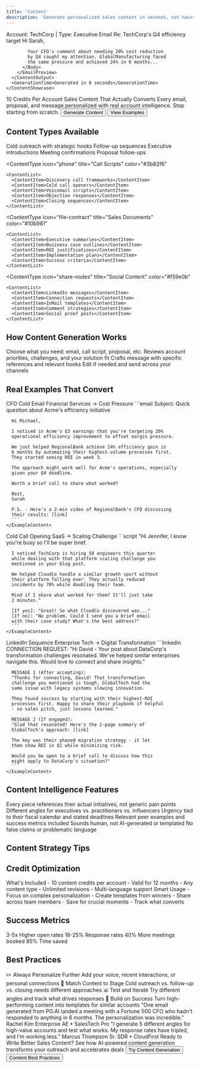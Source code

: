 ```yaml
---
title: 'Content'
description: 'Generate personalized sales content in seconds, not hours'
---
```


<Hero>
  <HeroMedia>
    <ContentShowcase>
      <ContentInput>Account: TechCorp | Type: Executive Email</ContentInput>
      <ContentOutput>
        <EmailPreview>
          <Subject>Re: TechCorp's Q4 efficiency target</Subject>
          <Body>
            Hi Sarah,
            
            Your CFO's comment about needing 20% cost reduction 
            by Q4 caught my attention. GlobalManufacturing faced 
            the same pressure and achieved 24% in 6 months...
          </Body>
        </EmailPreview>
      </ContentOutput>
      <GenerationTime>Generated in 8 seconds</GenerationTime>
    </ContentShowcase>
  </HeroMedia>
  <HeroContent>
    <HeroBadge>10 Credits Per Account</HeroBadge>
    <HeroTitle>Sales Content That Actually Converts</HeroTitle>
    <HeroDescription>
      Every email, proposal, and message personalized with real account intelligence. Stop starting from scratch.
    </HeroDescription>
    <HeroActions>
      <Button size="lg">Generate Content</Button>
      <Button size="lg" variant="outline">View Examples</Button>
    </HeroActions>
  </HeroContent>
</Hero>

## Content Types Available

<ContentTypeGrid>
  <ContentType 
    icon="envelope" 
    title="Email Templates"
    color="#7c3aed"
  >
    <ContentList>
      <ContentItem>Cold outreach with strategic hooks</ContentItem>
      <ContentItem>Follow-up sequences</ContentItem>
      <ContentItem>Executive introductions</ContentItem>
      <ContentItem>Meeting confirmations</ContentItem>
      <ContentItem>Proposal follow-ups</ContentItem>
    </ContentList>
  </ContentType>
  
  <ContentType 
    icon="phone" 
    title="Call Scripts"
    color="#3b82f6"
  >
    <ContentList>
      <ContentItem>Discovery call frameworks</ContentItem>
      <ContentItem>Cold call openers</ContentItem>
      <ContentItem>Voicemail scripts</ContentItem>
      <ContentItem>Objection responses</ContentItem>
      <ContentItem>Closing sequences</ContentItem>
    </ContentList>
  </ContentType>
  
  <ContentType 
    icon="file-contract" 
    title="Sales Documents"
    color="#10b981"
  >
    <ContentList>
      <ContentItem>Executive summaries</ContentItem>
      <ContentItem>Business case outlines</ContentItem>
      <ContentItem>ROI justifications</ContentItem>
      <ContentItem>Implementation plans</ContentItem>
      <ContentItem>Success criteria</ContentItem>
    </ContentList>
  </ContentType>
  
  <ContentType 
    icon="share-nodes" 
    title="Social Content"
    color="#f59e0b"
  >
    <ContentList>
      <ContentItem>LinkedIn messages</ContentItem>
      <ContentItem>Connection requests</ContentItem>
      <ContentItem>InMail templates</ContentItem>
      <ContentItem>Comment strategies</ContentItem>
      <ContentItem>Social proof posts</ContentItem>
    </ContentList>
  </ContentType>
</ContentTypeGrid>

## How Content Generation Works

<ProcessFlow>
  <ProcessStep number="1" title="Select Content Type">
    Choose what you need: email, call script, proposal, etc.
  </ProcessStep>
  <ProcessStep number="2" title="AI Context Analysis">
    Reviews account priorities, challenges, and your solution fit
  </ProcessStep>
  <ProcessStep number="3" title="Personalization Engine">
    Crafts message with specific references and relevant hooks
  </ProcessStep>
  <ProcessStep number="4" title="Review & Deploy">
    Edit if needed and send across your channels
  </ProcessStep>
</ProcessFlow>

## Real Examples That Convert

<ExampleShowcase>
  <ExampleCard type="email" badge="38% Response Rate">
    <ExampleHeader>
      <ExampleTitle>CFO Cold Email</ExampleTitle>
      <ExampleMeta>Financial Services → Cost Pressure</ExampleMeta>
    </ExampleHeader>
    <ExampleContent>
      ```email
      Subject: Quick question about Acme's efficiency initiative
      
      Hi Michael,
      
      I noticed in Acme's Q3 earnings that you're targeting 20% 
      operational efficiency improvement to offset margin pressure.
      
      We just helped RegionalBank achieve 24% efficiency gain in 
      6 months by automating their highest-volume processes first. 
      They started seeing ROI in week 3.
      
      The approach might work well for Acme's operations, especially 
      given your Q4 deadline.
      
      Worth a brief call to share what worked?
      
      Best,
      Sarah
      
      P.S. - Here's a 2-min video of RegionalBank's CFO discussing 
      their results: [link]
      ```
    </ExampleContent>
  </ExampleCard>
  
  <ExampleCard type="call" badge="Booked 7 Meetings">
    <ExampleHeader>
      <ExampleTitle>Cold Call Opening</ExampleTitle>
      <ExampleMeta>SaaS → Scaling Challenge</ExampleMeta>
    </ExampleHeader>
    <ExampleContent>
      ```script
      "Hi Jennifer, I know you're busy so I'll be super brief.
      
      I noticed TechCorp is hiring 50 engineers this quarter 
      while dealing with that platform scaling challenge you 
      mentioned in your blog post.
      
      We helped CloudCo handle a similar growth spurt without 
      their platform falling over. They actually reduced 
      incidents by 70% while doubling their team.
      
      Mind if I share what worked for them? It'll just take 
      2 minutes."
      
      [If yes]: "Great! So what CloudCo discovered was..."
      [If no]: "No problem. Could I send you a brief email 
      with their case study? What's the best address?"
      ```
    </ExampleContent>
  </ExampleCard>
  
  <ExampleCard type="social" badge="5 Qualified Leads">
    <ExampleHeader>
      <ExampleTitle>LinkedIn Sequence</ExampleTitle>
      <ExampleMeta>Enterprise Tech → Digital Transformation</ExampleMeta>
    </ExampleHeader>
    <ExampleContent>
      ```linkedin
      CONNECTION REQUEST:
      "Hi David - Your post about DataCorp's transformation 
      challenges resonated. We've helped similar enterprises 
      navigate this. Would love to connect and share insights."
      
      MESSAGE 1 (After accepting):
      "Thanks for connecting, David! That transformation 
      challenge you mentioned is tough. GlobalTech had the 
      same issue with legacy systems slowing innovation.
      
      They found success by starting with their highest-ROI 
      processes first. Happy to share their playbook if helpful 
      - no sales pitch, just lessons learned."
      
      MESSAGE 2 (If engaged):
      "Glad that resonated! Here's the 2-page summary of 
      GlobalTech's approach: [link]
      
      The key was their phased migration strategy - it let 
      them show ROI in Q1 while minimizing risk.
      
      Would you be open to a brief call to discuss how this 
      might apply to DataCorp's situation?"
      ```
    </ExampleContent>
  </ExampleCard>
</ExampleShowcase>

## Content Intelligence Features

<IntelligenceFeatures>
  <Feature icon="brain" title="Context Awareness">
    Every piece references their actual initiatives, not generic pain points
  </Feature>
  <Feature icon="users" title="Persona Targeting">
    Different angles for executives vs. practitioners vs. influencers
  </Feature>
  <Feature icon="clock" title="Timing Optimization">
    Urgency tied to their fiscal calendar and stated deadlines
  </Feature>
  <Feature icon="trophy" title="Proof Points">
    Relevant peer examples and success metrics included
  </Feature>
  <Feature icon="message" title="Natural Language">
    Sounds human, not AI-generated or templated
  </Feature>
  <Feature icon="shield" title="Compliance Ready">
    No false claims or problematic language
  </Feature>
</IntelligenceFeatures>

## Content Strategy Tips

<StrategyCards>
  <StrategyCard 
    icon="target" 
    title="High-Value Accounts"
    description="Use credits for strategic deals where personalization matters most"
  />
  <StrategyCard 
    icon="template" 
    title="Create Templates"
    description="Turn successful content into reusable frameworks"
  />
  <StrategyCard 
    icon="flask" 
    title="Test Variations"
    description="Generate multiple angles to see what resonates"
  />
  <StrategyCard 
    icon="chart-line" 
    title="Track Performance"
    description="Measure what content drives engagement"
  />
</StrategyCards>

## Credit Optimization

<CreditGuide>
  <CreditSection>
    <CreditIcon><Icon icon="sparkles" /></CreditIcon>
    <CreditContent>
      <CreditTitle>What's Included</CreditTitle>
      <CreditDetails>
        - 10 content credits per account
        - Valid for 12 months
        - Any content type
        - Unlimited revisions
        - Multi-language support
      </CreditDetails>
    </CreditContent>
  </CreditSection>
  
  <CreditSection>
    <CreditIcon><Icon icon="lightbulb" /></CreditIcon>
    <CreditContent>
      <CreditTitle>Smart Usage</CreditTitle>
      <CreditDetails>
        - Focus on complex personalization
        - Create templates from winners
        - Share across team members
        - Save for crucial moments
        - Track what converts
      </CreditDetails>
    </CreditContent>
  </CreditSection>
</CreditGuide>

## Success Metrics

<MetricShowcase>
  <Metric>
    <MetricIcon><Icon icon="envelope-open" /></MetricIcon>
    <MetricStats>
      <MetricNumber>3-5x</MetricNumber>
      <MetricLabel>Higher open rates</MetricLabel>
    </MetricStats>
  </Metric>
  <Metric>
    <MetricIcon><Icon icon="reply" /></MetricIcon>
    <MetricStats>
      <MetricNumber>18-25%</MetricNumber>
      <MetricLabel>Response rates</MetricLabel>
    </MetricStats>
  </Metric>
  <Metric>
    <MetricIcon><Icon icon="calendar-check" /></MetricIcon>
    <MetricStats>
      <MetricNumber>40%</MetricNumber>
      <MetricLabel>More meetings booked</MetricLabel>
    </MetricStats>
  </Metric>
  <Metric>
    <MetricIcon><Icon icon="timer" /></MetricIcon>
    <MetricStats>
      <MetricNumber>85%</MetricNumber>
      <MetricLabel>Time saved</MetricLabel>
    </MetricStats>
  </Metric>
</MetricShowcase>

## Best Practices

<BestPracticeGrid>
  <BestPractice>
    <BestPracticeIcon>✏️</BestPracticeIcon>
    <BestPracticeContent>
      <BestPracticeTitle>Always Personalize Further</BestPracticeTitle>
      <BestPracticeText>
        Add your voice, recent interactions, or personal connections
      </BestPracticeText>
    </BestPracticeContent>
  </BestPractice>
  
  <BestPractice>
    <BestPracticeIcon>🎯</BestPracticeIcon>
    <BestPracticeContent>
      <BestPracticeTitle>Match Content to Stage</BestPracticeTitle>
      <BestPracticeText>
        Cold outreach vs. follow-up vs. closing needs different approaches
      </BestPracticeText>
    </BestPracticeContent>
  </BestPractice>
  
  <BestPractice>
    <BestPracticeIcon>📊</BestPracticeIcon>
    <BestPracticeContent>
      <BestPracticeTitle>Test and Iterate</BestPracticeTitle>
      <BestPracticeText>
        Try different angles and track what drives responses
      </BestPracticeText>
    </BestPracticeContent>
  </BestPractice>
  
  <BestPractice>
    <BestPracticeIcon>🔄</BestPracticeIcon>
    <BestPracticeContent>
      <BestPracticeTitle>Build on Success</BestPracticeTitle>
      <BestPracticeText>
        Turn high-performing content into templates for similar accounts
      </BestPracticeText>
    </BestPracticeContent>
  </BestPractice>
</BestPracticeGrid>

<Testimonials>
  <TestimonialCard>
    <TestimonialQuote>
      "One email generated from PG:AI landed a meeting with a Fortune 500 
      CFO who hadn't responded to anything in 6 months. The personalization 
      was incredible."
    </TestimonialQuote>
    <TestimonialAuthor>
      <AuthorName>Rachel Kim</AuthorName>
      <AuthorRole>Enterprise AE • SalesTech Pro</AuthorRole>
    </TestimonialAuthor>
  </TestimonialCard>
  
  <TestimonialCard>
    <TestimonialQuote>
      "I generate 5 different angles for high-value accounts and test what 
      works. My response rates have tripled, and I'm working less."
    </TestimonialQuote>
    <TestimonialAuthor>
      <AuthorName>Marcus Thompson</AuthorName>
      <AuthorRole>Sr. SDR • CloudFirst</AuthorRole>
    </TestimonialAuthor>
  </TestimonialCard>
</Testimonials>

<CTA variant="primary">
  <CTAContent>
    <CTATitle>Ready to Write Better Sales Content?</CTATitle>
    <CTADescription>
      See how AI-powered content generation transforms your outreach and accelerates deals
    </CTADescription>
    <CTAActions>
      <Button size="lg" icon="magic">Try Content Generation</Button>
      <Button size="lg" variant="outline" icon="book">Content Best Practices</Button>
    </CTAActions>
  </CTAContent>
</CTA>